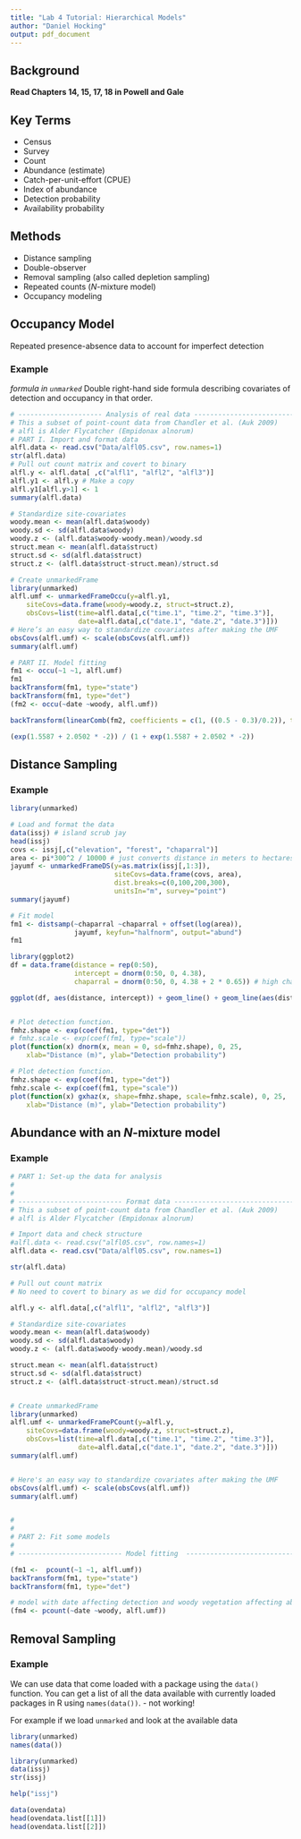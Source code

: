 ---
title: "Lab 4 Tutorial: Hierarchical Models"
author: "Daniel Hocking"
output: pdf_document
---

## Background

**Read Chapters 14, 15, 17, 18 in Powell and Gale**

## Key Terms

* Census
* Survey
* Count
* Abundance (estimate)
* Catch-per-unit-effort (CPUE)
* Index of abundance
* Detection probability
* Availability probability

## Methods

* Distance sampling
* Double-observer
* Removal sampling (also called depletion sampling)
* Repeated counts (*N*-mixture model)
* Occupancy modeling

## Occupancy Model

Repeated presence-absence data to account for imperfect detection

### Example

*formula in `unmarked`*
Double right-hand side formula describing covariates of detection and occupancy in that order.

```{r}
# --------------------- Analysis of real data ----------------------------
# This a subset of point-count data from Chandler et al. (Auk 2009)
# alfl is Alder Flycatcher (Empidonax alnorum)
# PART I. Import and format data
alfl.data <- read.csv("Data/alfl05.csv", row.names=1)
str(alfl.data)
# Pull out count matrix and covert to binary
alfl.y <- alfl.data[ ,c("alfl1", "alfl2", "alfl3")]
alfl.y1 <- alfl.y # Make a copy
alfl.y1[alfl.y>1] <- 1
summary(alfl.data)

# Standardize site-covariates
woody.mean <- mean(alfl.data$woody)
woody.sd <- sd(alfl.data$woody)
woody.z <- (alfl.data$woody-woody.mean)/woody.sd
struct.mean <- mean(alfl.data$struct)
struct.sd <- sd(alfl.data$struct)
struct.z <- (alfl.data$struct-struct.mean)/struct.sd

# Create unmarkedFrame
library(unmarked)
alfl.umf <- unmarkedFrameOccu(y=alfl.y1,
    siteCovs=data.frame(woody=woody.z, struct=struct.z),
    obsCovs=list(time=alfl.data[,c("time.1", "time.2", "time.3")],
                 date=alfl.data[,c("date.1", "date.2", "date.3")]))
# Here’s an easy way to standardize covariates after making the UMF
obsCovs(alfl.umf) <- scale(obsCovs(alfl.umf))
summary(alfl.umf)

# PART II. Model fitting
fm1 <- occu(~1 ~1, alfl.umf)
fm1
backTransform(fm1, type="state")
backTransform(fm1, type="det")
(fm2 <- occu(~date ~woody, alfl.umf))

```

```{r}
backTransform(linearComb(fm2, coefficients = c(1, ((0.5 - 0.3)/0.2)), type = "state"))

(exp(1.5587 + 2.0502 * -2)) / (1 + exp(1.5587 + 2.0502 * -2))

```


## Distance Sampling

### Example

```{r}
library(unmarked)

# Load and format the data
data(issj) # island scrub jay
head(issj)
covs <- issj[,c("elevation", "forest", "chaparral")]
area <- pi*300^2 / 10000 # just converts distance in meters to hectares
jayumf <- unmarkedFrameDS(y=as.matrix(issj[,1:3]),
                          siteCovs=data.frame(covs, area),
                          dist.breaks=c(0,100,200,300),
                          unitsIn="m", survey="point")
summary(jayumf)

# Fit model
fm1 <- distsamp(~chaparral ~chaparral + offset(log(area)),
                jayumf, keyfun="halfnorm", output="abund")
fm1
```

```{r}
library(ggplot2)
df = data.frame(distance = rep(0:50),
                intercept = dnorm(0:50, 0, 4.38),
                chaparral = dnorm(0:50, 0, 4.38 + 2 * 0.65)) # high chap

ggplot(df, aes(distance, intercept)) + geom_line() + geom_line(aes(distance, chaparral), color = "blue")


# Plot detection function.
fmhz.shape <- exp(coef(fm1, type="det"))
# fmhz.scale <- exp(coef(fm1, type="scale"))
plot(function(x) dnorm(x, mean = 0, sd=fmhz.shape), 0, 25,
	xlab="Distance (m)", ylab="Detection probability")

# Plot detection function.
fmhz.shape <- exp(coef(fm1, type="det"))
fmhz.scale <- exp(coef(fm1, type="scale"))
plot(function(x) gxhaz(x, shape=fmhz.shape, scale=fmhz.scale), 0, 25,
	xlab="Distance (m)", ylab="Detection probability")

```

## Abundance with an *N*-mixture model

### Example

```{r}
# PART 1: Set-up the data for analysis
#
#
# -------------------------- Format data ---------------------------------
# This a subset of point-count data from Chandler et al. (Auk 2009)
# alfl is Alder Flycatcher (Empidonax alnorum)

# Import data and check structure
#alfl.data <- read.csv("alfl05.csv", row.names=1)
alfl.data <- read.csv("Data/alfl05.csv", row.names=1)

str(alfl.data)

# Pull out count matrix 
# No need to covert to binary as we did for occupancy model

alfl.y <- alfl.data[,c("alfl1", "alfl2", "alfl3")]

# Standardize site-covariates
woody.mean <- mean(alfl.data$woody)
woody.sd <- sd(alfl.data$woody)
woody.z <- (alfl.data$woody-woody.mean)/woody.sd

struct.mean <- mean(alfl.data$struct)
struct.sd <- sd(alfl.data$struct)
struct.z <- (alfl.data$struct-struct.mean)/struct.sd


# Create unmarkedFrame
library(unmarked)
alfl.umf <- unmarkedFramePCount(y=alfl.y,
    siteCovs=data.frame(woody=woody.z, struct=struct.z),
    obsCovs=list(time=alfl.data[,c("time.1", "time.2", "time.3")],
                 date=alfl.data[,c("date.1", "date.2", "date.3")]))
summary(alfl.umf)


# Here's an easy way to standardize covariates after making the UMF
obsCovs(alfl.umf) <- scale(obsCovs(alfl.umf))
summary(alfl.umf)


#
#
# PART 2: Fit some models
#
# -------------------------- Model fitting  -----------------------------

(fm1 <-  pcount(~1 ~1, alfl.umf))
backTransform(fm1, type="state")
backTransform(fm1, type="det")

# model with date affecting detection and woody vegetation affecting abundance
(fm4 <- pcount(~date ~woody, alfl.umf))
```

## Removal Sampling

### Example

We can use data that come loaded with a package using the `data()` function. You can get a list of all the data available with currently loaded packages in R using `names(data())`. - not working!

For example if we load `unmarked` and look at the available data

```{r, message=FALSE, warning=FALSE}
library(unmarked)
names(data())
```

```{r}
library(unmarked)
data(issj)
str(issj)

help("issj")

data(ovendata)
head(ovendata.list[[1]])
head(ovendata.list[[2]])
```




